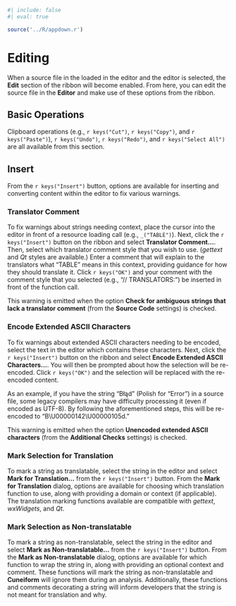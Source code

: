 ```r
#| include: false
#| eval: true

source('../R/appdown.r')
```

# Editing

When a source file in the loaded in the editor and the editor is selected, the **Edit** section of the ribbon will become enabled.
From here, you can edit the source file in the **Editor** and make use of these options from the ribbon.

## Basic Operations

Clipboard operations (e.g., `r keys("Cut")`, `r keys("Copy")`, and `r keys("Paste")`), `r keys("Undo")`, `r keys("Redo")`, and `r keys("Select All")` are all available from this section.

## Insert

From the `r keys("Insert")` button, options are available for inserting and converting content within the editor to fix various warnings.

### Translator Comment {-}

To fix warnings about strings needing context, place the cursor into the editor in front of a resource loading call (e.g., `_("TABLE")`).
Next, click the `r keys("Insert")` button on the ribbon and select **Translator Comment...**.
Then, select which translator comment style that you wish to use. (*gettext* and *Qt* styles are available.)
Enter a comment that will explain to the translators what "TABLE" means in this context, providing guidance for how they should translate it.
Click `r keys("OK")` and your comment with the comment style that you selected (e.g., "// TRANSLATORS: ") be inserted in front of the function call.

::: {.notesection data-latex=""}
This warning is emitted when the option **Check for ambiguous strings that lack a translator comment** (from the **Source Code** settings) is checked.
:::

### Encode Extended ASCII Characters {-}

To fix warnings about extended ASCII characters needing to be encoded, select the text in the editor which contains these characters.
Next, click the `r keys("Insert")` button on the ribbon and select **Encode Extended ASCII Characters...**.
You will then be prompted about how the selection will be re-encoded.
Click `r keys("OK")` and the selection will be replaced with the re-encoded content.

As an example, if you have the string "Błąd" (Polish for "Error") in a source file, some legacy compilers may have difficulty processing it (even if encoded as UTF-8).
By following the aforementioned steps, this will be re-encoded to "B\\U00000142\\U00000105d."

::: {.notesection data-latex=""}
This warning is emitted when the option **Unencoded extended ASCII characters** (from the **Additional Checks** settings) is checked.
:::

### Mark Selection for Translation {-}

To mark a string as translatable, select the string in the editor and select **Mark for Translation...** from the `r keys("Insert")` button.
From the **Mark for Translation** dialog, options are available for choosing which translation function to use, along with providing a domain or context (if applicable).
The translation marking functions available are compatible with *gettext*, *wxWidgets*, and *Qt*.

### Mark Selection as Non-translatable {-}

To mark a string as non-translatable, select the string in the editor and select **Mark as Non-translatable...** from the `r keys("Insert")` button.
From the **Mark as Non-translatable** dialog, options are available for which function to wrap the string in, along with providing an optional context and comment.
These functions will mark the string as non-translatable and **Cuneiform** will ignore them during an analysis.
Additionally, these functions and comments decorating a string will inform developers that the string is not meant for translation and why.
